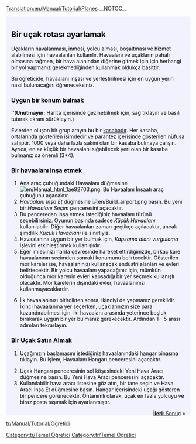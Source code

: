 [[Translation:en/Manual/Tutorial/Planes]]
__NOTOC__
{{en/Tabs|5|4
|tr/Manual/Tutorial/Öğretici|1. Başlangıç<!--
-->|tr/Manual/Tutorial/Öğretici/Otobüsler|2. Otobüsler<!--
-->|tr/Manual/Tutorial/Öğretici/Trenler|3. Trenler<!--
-->|tr/Manual/Tutorial/Öğretici/Uçaklar|4. Uçaklar<!--
-->|tr/Manual/Tutorial/Öğretici/Sonuç|5. Sonuç}}
<div style="padding:.5em 1em 1em 1em; border-top:none; background-color:#f1f2fe; color:#000;">
{{tr/Öğretici}}
[[Category:tr/Temel Öğretici]]
==Bir uçak rotası ayarlamak==
Uçakların havalanması, inmesi, yolcu alması, boşaltması ve hizmet alabilmesi için havaalanları kullanılır. Havaalanı ve uçakların pahalı olmasına rağmen, bir hava alanından diğerine gitmek için için herhangi bir yol yapmanız gerekmediğinden kullanmak oldukça basittir.

Bu öğreticide, havaalanı inşası ve yerleştirilmesi için en uygun yerin nasıl bulunacağını öğreneceksiniz.
{{en/Phototable|[[File:en/Airport s.png]]|Küçük Havaalanı (3*4)|none}}

===Uygun bir konum bulmak===
''('''Unutmayın:''' Harita içerisinde gezinebilmek için, sağ tıklayın ve basılı tutarak ekranı sürükleyin.)

Evlerden oluşan bir grup arayın bu bir [[tr/Manual/Kasaba|kasaba]]dır. Her kasaba, ortalarında gösterilen isimdedir ve parantez içerisinde gösterilen nüfusa sahiptir. 1000 veya daha fazla sakini olan bir kasaba bulmaya çalışın. Ayrıca, en az küçük bir havaalanı sığabilecek yeri olan bir kasaba bulmanız da önemli (3*4).

===Bir havaalanı inşa etmek===
#Ana araç çubuğundaki Havaalanı düğmesine [[File:en/Manual html 1ae92703.png]]. Bu Havaalanı İnşaatı araç çubuğunu açacaktır.
#''Havaalanı İnşa Et'' düğmesine [[File:en/Build airport.png]] basın. Bu yeni bir ''Havaalanı Seçim'' penceresini açacaktır.
#Bu pencereden inşa etmek istediğiniz havaalanı türünü seçebilirsiniz. Oyunun başında sadece ''Küçük Havaalanı'' kullanılabilir. Diğer havaalanları zaman geçtikçe açılacaktır, ancak şimdilik ''Küçük Havaalanı'' ile sınırlıyız.
#Havaalanına uygun bir yer bulmak için, ''Kapsama alanı vurgulama'' işlevini etkinleştirmek kullanışlıdır.
#Eğer imlecinizi harita çevresinde hareket ettirdiğinizde, birkaç kare havaalanının seçimden sonraki konumunu belirtecektir. Gösterilen mor kareler ise, havaalanınızı kullanacak endüstri alanları ve evleri belirtecektir. Bir yolcu havaalanı yapacağınız için, mümkün olduğunca mor karenin evleri kapsadığı bir yer seçmek kullanışlı olacaktır. Mor karelerin dışındaki evler, havaalanınızı kullanmayacaklardır.
{{en/Phototable|[[File:en/Build-airport-3.png|400px]]|Havaalanının yapılması için uygun bir yer.|none|6=:}}
<ol start="6">
<li>İlk havaalanınızı bitirdikten sonra, ikinciyi de yapmanız gereklidir. İkinci havaalanına yer seçerken, uçaklarınızın size para kazandırabilmesi için, iki havaalanı arasında yeterince boşluk bırakarak uygun bir yer bulmanız gerekecektir. Ardından 1 - 5 arası adımları tekrarlayın.
</ol>
===Bir Uçak Satın Almak===
#Uçağınızın başlamasını istediğiniz havaalanındaki hangar binasına tıklayın. Bu işlem, Havaalanı Hangarı penceresini açacaktır.
{{en/Phototable|[[File:en/Step1aircraft.png|550px]]|Havayolu Hangar penceresi.|none|6=:}}
<ol start="2">
<li>Uçak Hangarı penceresinin sol köşesindeki Yeni Hava Aracı düğmesine basın. Bu Yeni Hava Aracı penceresini açacaktır. 
<li>Kullanılabilir hava aracı listesine göz atın, bir tane seçin ve Hava Aracı İnşa Et düğmesine basın. Hangar içerisindeki uçağı gösteren bir pencere görünecektir. Öntanımlı olarak, uçak en fazla yolcuyu ve biraz posta taşımak için ayarlanmıştır.
</ol>
<span style="float: right">[[en/Öğretici/Sonuç|'''İleri''': Sonuç]] &raquo;</span>
</div>
[[tr/Manual/Tutorial/Öğretici]]
[[Category:tr/Temel Öğretici]]